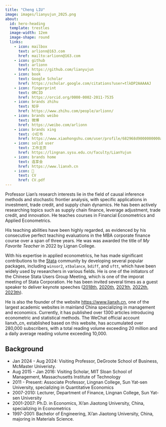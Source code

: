 ```yaml
---
title: "Cheng LIU"
image: images/lianyujun_2025.png
about:
  id: hero-heading
  template: trestles
  image-width: 12em
  image-shape: round
  links:
    - icon: mailbox
      text: arlionn@163.com
      href: mailto:arlionn@163.com
    - icon: github
      text: arlionn
      href: https://github.com/lianyujun
    - icon: book
      text: Google Scholar
      href: https://scholar.google.com/citations?user=tlkDP2AAAAAJ
    - icon: fingerprint
      text: ORCID
      href: https://orcid.org/0000-0002-2011-7535
    - icon: brands zhihu
      text: 知乎
      href: https://www.zhihu.com/people/arlionn/
    - icon: brands weibo
      text: 微博
      href: https://weibo.com/arlionn
    - icon: brands xing
      text: 小红书
      href: https://www.xiaohongshu.com/user/profile/682968d9000000000a03da1a
    - icon: solid user
      text: 工作主页
      href: https://lingnan.sysu.edu.cn/faculty/LianYujun
    - icon: brands home
      text: 连享会
      href: https://www.lianxh.cn
    - icon: 📝
      text: CV
      href: CV.pdf  
---
```


::: {#hero-heading}

Professor Lian's research interests lie in the field of causal inference methods and stochastic frontier analysis, with specific applications in investment, trade credit, and supply chain dynamics. He has been actively researching topics such as supply chain finance, leverage adjustment, trade credit, and innovation. He teaches courses in Financial Econometrics and Applied Econometrics. 

His teaching abilities have been highly regarded, as evidenced by his consecutive perfect teaching evaluations in the MBA corporate finance course over a span of three years. He was was awarded the title of *My Favorite Teacher* in 2022 by Lignan College. 

With his expertise in applied econometrics, he has made significant contributions to the [Stata](https://www.stata.com/) community by developing several popular packages, including `winsor2`, `xtbalance`, `bdiff`, and `sftt`, which have been widely used by researchers in various fields. He is one of the initiators of the Chinese Stata Users Group Meeting, which is one of the imporat meeting of Stata Corporation. He has been invited several times as a guest speaker to deliver keynote speeches ([2018th](https://www.stata.com/meeting/china18/), [2020th](https://www.stata.com/meeting/china20-Uone-Tech/), [2021th](https://www.stata.com/meeting/china21-Uone-Tech/), [2022th](https://www.stata.com/meeting/china22-Uone-Tech/), [2023th](https://www.stata.com/meeting/china23-Uone-Tech/)).

He is also the founder of the website <https://www.lianxh.cn>, one of the largest academic websites in mainland China specializing in management and economics. Currently, it has published over 1300 articles introducing econometric and statistical methods. The WeChat official account lianxh_cn, established based on this website, has accumulated over 280,000 subscribers, with a total reading volume exceeding 20 million and a daily average reading volume exceeding 10,000.


## Background

- Jan 2024 - Aug 2024: Visiting Professor, DeGroote School of Business, McMaster Univeristy. 
- Aug 2015 - Jan 2016: Visiting Scholar, MIT Sloan School of Management, Massachusetts Institute of Technology
- 2011 - Present: Associate Professor, Lingnan College, Sun Yat-sen University, specializing in Quantitative Economics
- 2007-2010: Lecturer, Department of Finance, Lingnan College, Sun Yat-sen University
- 2001-2007: Ph.D. in Economics, Xi'an Jiaotong University, China, specializing in Econometrics
- 1997-2001: Bachelor of Engineering, Xi'an Jiaotong University, China, majoring in Materials Science.

:::
